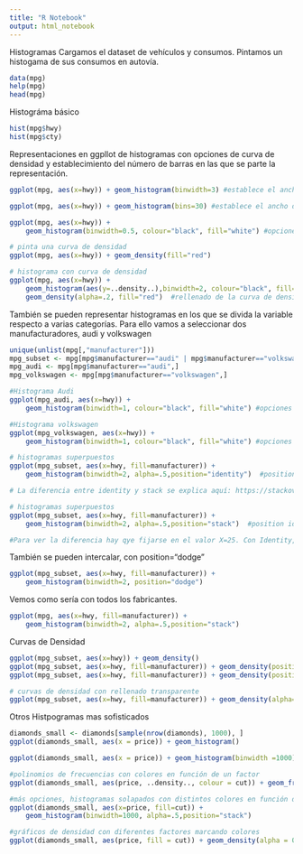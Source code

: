 ```yaml
---
title: "R Notebook"
output: html_notebook
---
```


Histogramas
Cargamos el dataset de vehículos y consumos. Pintamos un histogama de sus consumos en autovía.

```r
data(mpg)
help(mpg)
head(mpg)
```

Histográma básico
```r
hist(mpg$hwy)
hist(mpg$cty)
```

Representaciones en ggpllot de histogramas con opciones de curva de densidad y establecimiento del número de barras en las que se parte la representación.

```r
ggplot(mpg, aes(x=hwy)) + geom_histogram(binwidth=3) #establece el ancho de cada partición
```

```r
ggplot(mpg, aes(x=hwy)) + geom_histogram(bins=30) #establece el ancho de cada partición
```

```r
ggplot(mpg, aes(x=hwy)) +
    geom_histogram(binwidth=0.5, colour="black", fill="white") #opciones de color
```

```r
# pinta una curva de densidad
ggplot(mpg, aes(x=hwy)) + geom_density(fill="red")
```

```r

# histograma con curva de densidad
ggplot(mpg, aes(x=hwy)) + 
    geom_histogram(aes(y=..density..),binwidth=2, colour="black", fill="blue") +
    geom_density(alpha=.2, fill="red")  #rellenado de la curva de densidad en rojo suave
```

También se pueden representar histogramas en los que se divida la variable respecto a varias categorías. Para ello vamos a seleccionar dos manufacturadores, audi y volkswagen

```r
unique(unlist(mpg[,"manufacturer"]))
mpg_subset <- mpg[mpg$manufacturer=="audi" | mpg$manufacturer=="volkswagen" , ]
mpg_audi <- mpg[mpg$manufacturer=="audi",]
mpg_volkswagen <- mpg[mpg$manufacturer=="volkswagen",]

#Histograma Audi
ggplot(mpg_audi, aes(x=hwy)) +
    geom_histogram(binwidth=1, colour="black", fill="white") #opciones de color

#Histograma volkswagen
ggplot(mpg_volkswagen, aes(x=hwy)) +
    geom_histogram(binwidth=1, colour="black", fill="white") #opciones de color

# histogramas superpuestos
ggplot(mpg_subset, aes(x=hwy, fill=manufacturer)) +
    geom_histogram(binwidth=2, alpha=.5,position="identity")  #position identity es para superponer la barra

# La diferencia entre identity y stack se explica aquí: https://stackoverflow.com/questions/44033592/what-is-the-difference-between-position-stack-vs-identity-in-ggplot

# histogramas superpuestos
ggplot(mpg_subset, aes(x=hwy, fill=manufacturer)) +
    geom_histogram(binwidth=2, alpha=.5,position="stack")  #position identity es para superponer la barra

#Para ver la diferencia hay qye fijarse en el valor X=25. Con Identity, se representa dentro de la misma barra (con la misma altura) los dos "manufacturer". En la opción "Stack" se apila, creciendo la barra.

```

También se pueden intercalar, con position="dodge"
```r
ggplot(mpg_subset, aes(x=hwy, fill=manufacturer)) +
    geom_histogram(binwidth=2, position="dodge")
```

Vemos como sería con todos los fabricantes.
```r
ggplot(mpg, aes(x=hwy, fill=manufacturer)) +
    geom_histogram(binwidth=2, alpha=.5,position="stack")
```

Curvas de Densidad
```r
ggplot(mpg_subset, aes(x=hwy)) + geom_density()
ggplot(mpg_subset, aes(x=hwy, fill=manufacturer)) + geom_density(position="stack")
ggplot(mpg_subset, aes(x=hwy, fill=manufacturer)) + geom_density(position="identity")
```

```r
# curvas de densidad con rellenado transparente
ggplot(mpg_subset, aes(x=hwy, fill=manufacturer)) + geom_density(alpha=.3)
```

Otros Histpogramas mas sofisticados
```r
diamonds_small <- diamonds[sample(nrow(diamonds), 1000), ]
ggplot(diamonds_small, aes(x = price)) + geom_histogram()
```

```r
ggplot(diamonds_small, aes(x = price)) + geom_histogram(binwidth =1000)
```

```r
#polinomios de frecuencias con colores en función de un factor
ggplot(diamonds_small, aes(price, ..density.., colour = cut)) + geom_freqpoly(binwidth = 1000)
```

```r
#más opciones, histogramas solapados con distintos colores en función de un factor
ggplot(diamonds_small, aes(x=price, fill=cut)) +
    geom_histogram(binwidth=1000, alpha=.5,position="stack") 
```

```r
#gráficos de densidad con diferentes factores marcando colores
ggplot(diamonds_small, aes(price, fill = cut)) + geom_density(alpha = 0.2)
```

